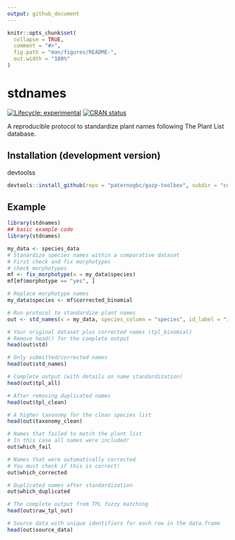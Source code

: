 ```yaml
---
output: github_document
---
```


<!-- README.md is generated from README.Rmd. Please edit that file -->

```r
knitr::opts_chunk$set(
  collapse = TRUE,
  comment = "#>",
  fig.path = "man/figures/README-",
  out.width = "100%"
)
```
# stdnames

<!-- badges: start -->
[![Lifecycle: experimental](https://img.shields.io/badge/lifecycle-experimental-orange.svg)](https://www.tidyverse.org/lifecycle/#experimental)
[![CRAN status](https://www.r-pkg.org/badges/version/stdnames)](https://cran.r-project.org/package=stdnames)
<!-- badges: end -->

A reproducible protocol to standardize plant names following The Plant List database.

## Installation (development version)

devtoolss
``` r
devtools::install_github(repo = "paternogbc/gazp-toolbox", subdir = "code/stdnames")
```

## Example


```r
library(stdnames)
## basic example code
library(stdnames)

my_data <- species_data
# Stanardize species names within a comparative dataset
# First check and fix morphotypes
# check morphotypes
mf <- fix_morphotype(x = my_data$species)
mf[mf$morphotype == "yes", ]

# Replace morphotype names
my_data$species <- mf$corrected_binomial

# Run protocol to standardize plant names
out <- std_names(x = my_data, species_column = "species", id_label = "ID")

# Your original dataset plus corrected names (tpl_binomial)
# Remove head() for the complete output
head(out$std)

# Only submitted/corrected names
head(out$std_names)

# Complete output (with details on name standardization)
head(out$tpl_all)

# After removing duplicated names
head(out$tpl_clean)

# A higher taxonomy for the clean species list
head(out$taxonomy_clean)

# Names that failed to match the plant list
# In this case all names were included!
out$which_fail

# Names that were automatically corrected
# You must check if this is correct!
out$which_corrected

# Duplicated names after standardization
out$which_duplicated

# The complete output from TPL fuzzy matching
head(out$raw_tpl_out)

# Source data with unique identifiers for each row in the data.frame
head(out$source_data)
```

